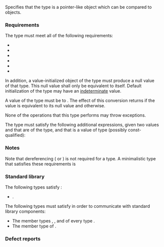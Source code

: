 {{cpp/named req/title|NullablePointer|notes={{mark since c++11}}}}
{{cpp/named req/navbar}}

Specifies that the type is a pointer-like object which can be compared to {{lc|std::nullptr_t}} objects.

===Requirements===
The type must meet all of the following requirements:
* {{named req|EqualityComparable}}
* {{named req|DefaultConstructible}}
* {{named req|CopyConstructible}}
* {{named req|CopyAssignable}}
* {{named req|Swappable}}
* {{named req|Destructible}}

In addition, a value-initialized object of the type must produce a null value of that type. This null value shall only be equivalent to itself. Default initialization of the type may have an [[cpp/language/default initialization#Indeterminate and erroneous values|indeterminate]]{{rev inl|since=c++26| or erroneous}} value.

A value of the type must be {{lt|cpp/language/implicit conversion#Contextual conversions|contextually convertible}} to {{c/core|bool}}. The effect of this conversion returns {{c|false}} if the value is equivalent to its null value and {{c|true}} otherwise.

None of the operations that this type performs may throw exceptions.

The type must satisfy the following additional expressions, given two values {{c|p}} and {{c|q}} that are of the type, and that {{c|np}} is a value of {{lc|std::nullptr_t}} type (possibly const-qualified):

{{dsc begin}}
{{dsc hitem|Declaration|Effects}}
{{dsc|{{c|Type p(np);}}
{{c|1=Type p = np;}}|Afterwards, {{c|p}} is equivalent to {{c|nullptr}}}}
{{dsc hitem|Expression|Effects}}
{{dsc|{{c|Type(np)}}|A temporary object that is equivalent to {{c|nullptr}}}}
{{dsc|{{c|1=p = np }}|Must return a {{tt|Type&amp;}}, and afterwards, {{c|p}} is equivalent to {{c|nullptr}}}}
{{dsc|{{c|1=p != q}}|&lt;br&gt;
{{rrev multi|until1=c++20
|rev1=Type and value meet the {{named req|BooleanTestable}} requirements
|rev2={{c/core|1=decltype(p != q)}} models {{lconcept|boolean-testable}}
}}
The effect is {{c|1=!(p == q)}}
}}
{{dsc|{{c|1=p == np}}
{{c|1=np == p}}|&lt;br&gt;
{{rrev multi|until1=c++20
|rev1=Type and value of both expressions the {{named req|BooleanTestable}} requirements
|rev2={{c/core|1=decltype(p == np)}} and {{c/core|1=decltype(np == p)}} each model {{lconcept|boolean-testable}}
}}
The effect is {{c|1=(p == Type())}}}}
{{dsc|{{c|1=p != np}}
{{c|1=np != p}}|&lt;br&gt;
{{rrev multi|until1=c++20
|rev1=Type and value of both expressions the {{named req|BooleanTestable}} requirements
|rev2={{c/core|1=decltype(p != np)}} and {{c/core|1=decltype(np != p)}} each model {{lconcept|boolean-testable}}
}}
The effect is {{c|1=!(p == np)}}}}
{{dsc end}}

===Notes===
Note that dereferencing ({{c|operator*}} or {{c|operator-&gt;}}) is not required for a {{named req/core|NullablePointer}} type. A minimalistic type that satisfies these requirements is

{{source|1=
class handle
{
    int id = 0;
public:
    handle() = default;
    handle(std::nullptr_t) {}
    explicit operator bool() const { return id != 0; }
    friend bool operator==(handle l, handle r) { return l.id == r.id; }
    friend bool operator!=(handle l, handle r) { return !(l == r); }
    // or only a defaulted operator== (since C++20)
};
}}

===Standard library===
The following types satisfy {{named req/core|NullablePointer}}:
* {{lc|std::exception_ptr}}.

The following types must satisfy {{named req/core|NullablePointer}} in order to communicate with standard library components:

* The member types {{tt|X::pointer}}, {{tt|X::const_pointer}}, {{tt|X::void_pointer}} and {{tt|X::const_void_pointer}} of every {{named req|Allocator}} type {{tt|X}}.
* The member type {{tt|pointer}} of {{lc|std::unique_ptr}}.
{{rrev|since=c++23|
* The adapted pointer type of {{ltt|cpp/memory/inout_ptr_t|std::inout_ptr_t}} and {{ltt|cpp/memory/out_ptr_t|std::out_ptr_t}}.
}}

===Defect reports===
{{dr list begin}}
{{dr list item|wg=lwg|dr=2114|paper=P2167R3|std=C++11|before=contextual convertibility to {{c/core|bool}} was too weak to reflect the expectation of implementations|after=requirements strengthened}}
{{dr list end}}

{{langlinks|es|ja|zh}}